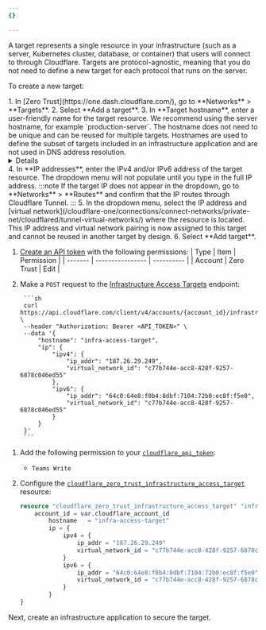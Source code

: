 ```yaml
---
{}

---
```



A target represents a single resource in your infrastructure (such as a server, Kubernetes cluster, database, or container) that users will connect to through Cloudflare. Targets are protocol-agnostic, meaning that you do not need to define a new target for each protocol that runs on the server.

To create a new target:

<Tabs syncKey="dashPlusAPI">
<TabItem label="Dashboard">
1. In [Zero Trust](https://one.dash.cloudflare.com/), go to **Networks** > **Targets**.
2. Select **Add a target**.
3. In **Target hostname**, enter a user-friendly name for the target resource. We recommend using the server hostname, for example `production-server`. The hostname does not need to be unique and can be reused for multiple targets. Hostnames are used to define the subset of targets included in an infrastructure application and are not used in DNS address resolution.
	<Details header="Format restrictions">
			- Case insensitive
			- Contain no more than 253 characters
			- Contain only alphanumeric characters, `-`, or `.` (no spaces allowed)
			- Start and end with an alphanumeric character
	</Details>
4. In **IP addresses**, enter the IPv4 and/or IPv6 address of the target resource. The dropdown menu will not populate until you type in the full IP address.
:::note
If the target IP does not appear in the dropdown, go to **Networks** > **Routes** and confirm that the IP routes through Cloudflare Tunnel.
:::
5. In the dropdown menu, select the IP address and [virtual network](/cloudflare-one/connections/connect-networks/private-net/cloudflared/tunnel-virtual-networks/) where the resource is located. This IP address and virtual network pairing is now assigned to this target and cannot be reused in another target by design.
6. Select **Add target**.
</TabItem>
<TabItem label="API">

1. [Create an API token](/fundamentals/api/get-started/create-token/) with the following permissions:
		| Type    | Item             | Permission |
		| ------- | ---------------- | ---------- |
		| Account | Zero Trust       | Edit       |

2. Make a `POST` request to the [Infrastructure Access Targets](/api/resources/zero_trust/subresources/access/subresources/infrastructure/subresources/targets/methods/create/) endpoint:

		```sh
		curl https://api.cloudflare.com/client/v4/accounts/{account_id}/infrastructure/targets \
		--header "Authorization: Bearer <API_TOKEN>" \
		--data '{
			"hostname": "infra-access-target",
			"ip": {
				"ipv4": {
					"ip_addr": "187.26.29.249",
					"virtual_network_id": "c77b744e-acc8-428f-9257-6878c046ed55"
				},
				"ipv6": {
					"ip_addr": "64c0:64e8:f0b4:8dbf:7104:72b0:ec8f:f5e0",
					"virtual_network_id": "c77b744e-acc8-428f-9257-6878c046ed55"
				}
			}
		}'
		```

</TabItem>
<TabItem label="Terraform">

1. Add the following permission to your [`cloudflare_api_token`](https://registry.terraform.io/providers/cloudflare/cloudflare/4.40.0/docs/resources/api_token):
	- `Teams Write`

2. Configure the [`cloudflare_zero_trust_infrastructure_access_target`](https://registry.terraform.io/providers/cloudflare/cloudflare/4.45.0/docs/resources/zero_trust_infrastructure_access_target) resource:

	```tf
	resource "cloudflare_zero_trust_infrastructure_access_target" "infra-ssh-target" {
		account_id = var.cloudflare_account_id
			hostname   = "infra-access-target"
			ip = {
				ipv4 = {
					ip_addr = "187.26.29.249"
					virtual_network_id = "c77b744e-acc8-428f-9257-6878c046ed55"
				}
				ipv6 = {
					ip_addr = "64c0:64e8:f0b4:8dbf:7104:72b0:ec8f:f5e0"
					virtual_network_id = "c77b744e-acc8-428f-9257-6878c046ed55"
				}
			}
	}
	```

</TabItem>
</Tabs>

Next, create an infrastructure application to secure the target.